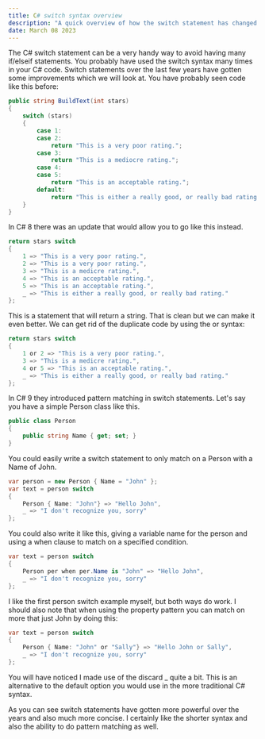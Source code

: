 ```yaml
---
title: C# switch syntax overview
description: "A quick overview of how the switch statement has changed over the years in C#."
date: March 08 2023
---
```


The C# switch statement can be a very handy way to avoid having many if/elseif statements. You probably have used the switch syntax many times in your C# code. Switch statements over the last few years have gotten some improvements which we will look at. You have probably seen code like this before:

```csharp
public string BuildText(int stars)
{
    switch (stars)
    {
        case 1:
        case 2:
            return "This is a very poor rating.";
        case 3:
            return "This is a mediocre rating.";
        case 4:
        case 5:
            return "This is an acceptable rating.";
        default:
            return "This is either a really good, or really bad rating.";
    }
}
```
In C# 8 there was an update that would allow you to go like this instead.

```csharp
return stars switch
{
    1 => "This is a very poor rating.",
    2 => "This is a very poor rating.",
    3 => "This is a medicre rating.",
    4 => "This is an acceptable rating.",
    5 => "This is an acceptable rating.",
    _ => "This is either a really good, or really bad rating."
};
```
This is a statement that will return a string. That is clean but we can make it even better. We can get rid of the duplicate code by using the or syntax:

```csharp
return stars switch
{
    1 or 2 => "This is a very poor rating.",
    3 => "This is a medicre rating.",
    4 or 5 => "This is an acceptable rating.",
    _ => "This is either a really good, or really bad rating."
};
```
In C# 9 they introduced pattern matching in switch statements. Let's say you have a simple Person class like this.

```csharp
public class Person
{
    public string Name { get; set; }
}
```
You could easily write a switch statement to only match on a Person with a Name of John.

```csharp
var person = new Person { Name = "John" };
var text = person switch
{
    Person { Name: "John"} => "Hello John",
    _ => "I don't recognize you, sorry"
};
```
You could also write it like this, giving a variable name for the person and using a when clause to match on a specified condition.

```csharp
var text = person switch
{
    Person per when per.Name is "John" => "Hello John",
    _ => "I don't recognize you, sorry"
};
```
I like the first person switch example myself, but both ways do work. I should also note that when using the property pattern you can match on more that just John by doing this:

```csharp
var text = person switch
{
    Person { Name: "John" or "Sally"} => "Hello John or Sally",
    _ => "I don't recognize you, sorry"
};
```
You will have noticed I made use of the discard _ quite a bit. This is an alternative to the default option you would use in the more traditional C# syntax.

As you can see switch statements have gotten more powerful over the years and also much more concise. I certainly like the shorter syntax and also the ability to do pattern matching as well.

